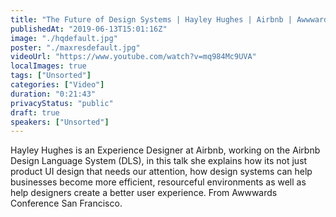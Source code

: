 ```yaml
---
title: "The Future of Design Systems | Hayley Hughes | Airbnb | Awwwards Conf San Fran"
publishedAt: "2019-06-13T15:01:16Z"
image: "./hqdefault.jpg"
poster: "./maxresdefault.jpg"
videoUrl: "https://www.youtube.com/watch?v=mq984Mc9UVA"
localImages: true
tags: ["Unsorted"]
categories: ["Video"]
duration: "0:21:43"
privacyStatus: "public"
draft: true
speakers: ["Unsorted"]
---
```

Hayley Hughes is an Experience Designer at Airbnb, working on the Airbnb Design Language System (DLS), in this talk she explains how its not just product UI design that needs our attention, how design systems can help businesses become more efficient, resourceful environments as well as help designers create a better user experience. From Awwwards Conference San Francisco.
